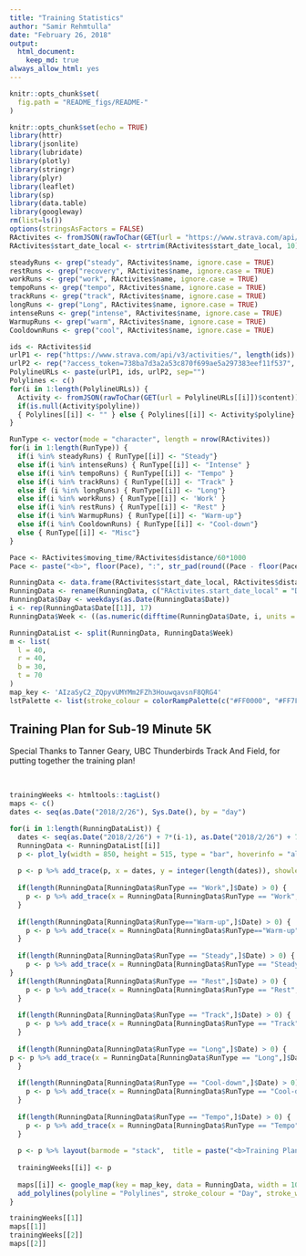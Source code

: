 ```yaml
---
title: "Training Statistics"
author: "Samir Rehmtulla"
date: "February 26, 2018"
output: 
  html_document:
    keep_md: true
always_allow_html: yes
---
```


```r
knitr::opts_chunk$set(
  fig.path = "README_figs/README-"
)
```

```r
knitr::opts_chunk$set(echo = TRUE)
library(httr)
library(jsonlite)
library(lubridate)
library(plotly)
library(stringr)
library(plyr)
library(leaflet)
library(sp)
library(data.table)
library(googleway)
rm(list=ls())
options(stringsAsFactors = FALSE)
RActivites <- fromJSON(rawToChar(GET(url = "https://www.strava.com/api/v3/athlete/activities?after=1519601753&per_page=80&access_token=738ba7d3a2a53c870f699ae5a297383eef11f537")$content))
RActivites$start_date_local <- strtrim(RActivites$start_date_local, 10)

steadyRuns <- grep("steady", RActivites$name, ignore.case = TRUE)
restRuns <- grep("recovery", RActivites$name, ignore.case = TRUE)
workRuns <- grep("work", RActivites$name, ignore.case = TRUE)
tempoRuns <- grep("tempo", RActivites$name, ignore.case = TRUE)
trackRuns <- grep("track", RActivites$name, ignore.case = TRUE)
longRuns <- grep("Long", RActivites$name, ignore.case = TRUE)
intenseRuns <- grep("intense", RActivites$name, ignore.case = TRUE)
WarmupRuns <- grep("warm", RActivites$name, ignore.case = TRUE)
CooldownRuns <- grep("cool", RActivites$name, ignore.case = TRUE)

ids <- RActivites$id
urlP1 <- rep("https://www.strava.com/api/v3/activities/", length(ids))
urlP2 <- rep("?access_token=738ba7d3a2a53c870f699ae5a297383eef11f537", length(ids))
PolylineURLs <- paste(urlP1, ids, urlP2, sep="")
Polylines <- c()
for(i in 1:length(PolylineURLs)) {
  Activity <- fromJSON(rawToChar(GET(url = PolylineURLs[[i]])$content))$map
  if(is.null(Activity$polyline))
  { Polylines[[i]] <- "" } else { Polylines[[i]] <- Activity$polyline}
}

RunType <- vector(mode = "character", length = nrow(RActivites))
for(i in 1:length(RunType)) {
  if(i %in% steadyRuns) { RunType[[i]] <- "Steady"}
  else if(i %in% intenseRuns) { RunType[[i]] <- "Intense" }
  else if(i %in% tempoRuns) { RunType[[i]] <- "Tempo" }
  else if(i %in% trackRuns) { RunType[[i]] <- "Track" }
  else if (i %in% longRuns) { RunType[[i]] <- "Long"}
  else if(i %in% workRuns) { RunType[[i]] <- 'Work' }
  else if(i %in% restRuns) { RunType[[i]] <- "Rest" }
  else if(i %in% WarmupRuns) { RunType[[i]] <- "Warm-up"}
  else if(i %in% CooldownRuns) { RunType[[i]] <- "Cool-down"}
  else { RunType[[i]] <- "Misc"}
}

Pace <- RActivites$moving_time/RActivites$distance/60*1000
Pace <- paste("<b>", floor(Pace), ":", str_pad(round((Pace - floor(Pace))*60), 2, pad = "0"), "/km", "</b>", sep = "")

RunningData <- data.frame(RActivites$start_date_local, RActivites$distance/1000.0, RActivites$moving_time, RunType, Pace, Polylines)
RunningData <- rename(RunningData, c("RActivites.start_date_local" = "Date", "RActivites.distance.1000" = "Distance", "RActivites.moving_time" = "Time"))
RunningData$Day <- weekdays(as.Date(RunningData$Date))
i <- rep(RunningData$Date[[1]], 17)
RunningData$Week <- ((as.numeric(difftime(RunningData$Date, i, units = "days"))) %/% 7) + 1

RunningDataList <- split(RunningData, RunningData$Week)
m <- list(
  l = 40,
  r = 40,
  b = 30,
  t = 70
)
map_key <- 'AIzaSyC2_ZQpyvUMYMm2FZh3HouwqavsnF8QRG4'
lstPalette <- list(stroke_colour = colorRampPalette(c("#FF0000", "#FF7F00", "#FFFF00", "#00FF00", "#0000FF" , "#9400D3")))
```

## Training Plan for Sub-19 Minute 5K

Special Thanks to Tanner Geary, UBC Thunderbirds Track And Field, for putting together the training plan!  

&nbsp;


```r
trainingWeeks <- htmltools::tagList()
maps <- c()
dates <- seq(as.Date("2018/2/26"), Sys.Date(), by = "day")

for(i in 1:length(RunningDataList)) {
  dates <- seq(as.Date("2018/2/26") + 7*(i-1), as.Date("2018/2/26") + 7*(i - 1) + 6, by = "day")
  RunningData <- RunningDataList[[i]]
  p <- plot_ly(width = 850, height = 515, type = "bar", hoverinfo = "all")
  
  p <- p %>% add_trace(p, x = dates, y = integer(length(dates)), showlegend = F)
  
  if(length(RunningData[RunningData$RunType == "Work",]$Date) > 0) {
    p <- p %>% add_trace(x = RunningData[RunningData$RunType == "Work",]$Date, y = RunningData[RunningData$RunType == "Work",]$Distance, text = RunningData[RunningData$RunType == "Work",]$Pace, textposition = 'auto',  marker = list(line = list(color = 'rgb(8,48,107)', width = 2), color = 'rgba(160,70, 255,0.6)'), name = "Run to or from work")
  }
  
  if(length(RunningData[RunningData$RunType=="Warm-up",]$Date) > 0) {
    p <- p %>% add_trace(x = RunningData[RunningData$RunType=="Warm-up",]$Date,y=RunningData[RunningData$RunType == "Warm-up",]$Distance, text = RunningData[RunningData$RunType == "Warm-up",]$Pace, textposition = 'auto', marker = list(color = 'rgba(100,255,100,0.6)', line = list(color = 'rgb(8,48,107)', width = 2)), name = "Warm-up Run")
  }
  
  if(length(RunningData[RunningData$RunType == "Steady",]$Date) > 0) {
    p <- p %>% add_trace(x = RunningData[RunningData$RunType == "Steady",]$Date, y=RunningData[RunningData$RunType == "Steady",]$Distance, text = RunningData[RunningData$RunType == "Steady",]$Pace, textposition = 'auto', marker = list(color = 'rgba(255, 100, 100, 0.6)', line = list(color = 'rgb(8,48,107)', width = 2)), name = "Steady-State Run")
}
  if(length(RunningData[RunningData$RunType == "Rest",]$Date) > 0) {
    p <- p %>% add_trace(x = RunningData[RunningData$RunType == "Rest",]$Date, y = RunningData[RunningData$RunType == "Rest",]$Distance, text = RunningData[RunningData$RunType == "Rest",]$Pace, textposition = 'auto', marker = list(color = 'rgba(255, 255, 100, 0.6)', line = list(color = 'rgb(8,48,107)', width = 2)), name = "Recovery Run")
  }
  
  if(length(RunningData[RunningData$RunType == "Track",]$Date) > 0) {
    p <- p %>% add_trace(x = RunningData[RunningData$RunType == "Track",]$Date, y = RunningData[RunningData$RunType == "Track",]$Distance, text = RunningData[RunningData$RunType == "Track",]$Pace, textposition = 'auto', marker = list(color = 'rgba(255, 100, 255, 0.6)', line = list(color = 'rgb(8,48,107)', width = 2)), name = "Track Intervals")
  }
  
  if(length(RunningData[RunningData$RunType == "Long",]$Date) > 0) {
p <- p %>% add_trace(x = RunningData[RunningData$RunType == "Long",]$Date, y = RunningData[RunningData$RunType == "Long",]$Distance, text = RunningData[RunningData$RunType == "Long",]$Pace, textposition = 'auto', marker = list(color = 'rgba(50, 150, 255, 0.6)', line = list(color = 'rgb(8,48,107)', width = 2)), name = "Long Run")
  }
  
  if(length(RunningData[RunningData$RunType == "Cool-down",]$Date) > 0) {
    p <- p %>% add_trace(x = RunningData[RunningData$RunType == "Cool-down",]$Date, y = RunningData[RunningData$RunType == "Cool-down",]$Distance, text = RunningData[RunningData$RunType == "Cool-down",]$Pace, textposition = 'auto', marker = list(color = 'rgba(100, 255, 255, 0.6)', line = list(color = 'rgb(8,48,107)', width = 2)), name = "Cool-down")
  }
  
  if(length(RunningData[RunningData$RunType == "Tempo",]$Date) > 0) {
    p <- p %>% add_trace(x = RunningData[RunningData$RunType == "Tempo",]$Date, y = RunningData[RunningData$RunType == "Tempo",]$Distance, text = RunningData[RunningData$RunType == "Tempo",]$Pace, textposition = 'auto', marker = list(color = 'rgba(50, 100, 150, 0.6)', line = list(color = 'rgb(8,48,107)', width = 2)), name = "Tempo Surges")
  }
  
  p <- p %>% layout(barmode = "stack",  title = paste("<b>Training Plan Week", i, "-", signif(sum(RunningData$Distance), 4), "km", "</b>"), xaxis = list(title = "Date"), yaxis = list(title = "Distance (km)"), margin = m)
  
  trainingWeeks[[i]] <- p
  
  maps[[i]] <- google_map(key = map_key, data = RunningData, width = 1000) %>%
  add_polylines(polyline = "Polylines", stroke_colour = "Day", stroke_weight = 4, stroke_opacity = 0.8, legend = T, palette = lstPalette)
}

trainingWeeks[[1]]
maps[[1]]
trainingWeeks[[2]]
maps[[2]]
```
